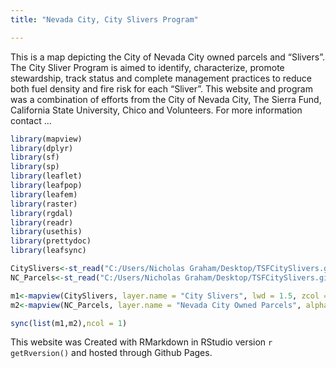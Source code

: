 ```yaml
---
title: "Nevada City, City Slivers Program"

---
```



This is a map depicting the City of Nevada City owned parcels and "Slivers". The City Sliver Program is aimed to identify, characterize, promote stewardship, track status and complete management practices to reduce both fuel density and fire risk for each "Sliver".
This website and program was a combination of efforts from the City of Nevada City, The Sierra Fund, California State University, Chico and Volunteers. For more information contact ...

```r
library(mapview)
library(dplyr)
library(sf)
library(sp)
library(leaflet)
library(leafpop)
library(leafem)
library(raster)
library(rgdal)
library(readr)
library(usethis)
library(prettydoc)
library(leafsync)

```

```r
CitySlivers<-st_read("C:/Users/Nicholas Graham/Desktop/TSFCitySlivers.github.io/Data/City_Sliver.shp")
NC_Parcels<-st_read("C:/Users/Nicholas Graham/Desktop/TSFCitySlivers.github.io/Data/NC_Parcels.shp")
```


```r

m1<-mapview(CitySlivers, layer.name = "City Slivers", lwd = 1.5, zcol = "TreatStat", label="Name")
m2<-mapview(NC_Parcels, layer.name = "Nevada City Owned Parcels", alpha = 1, col.regions="black", lwd = 1.5, alpha.regions = 0, label="APN") 

sync(list(m1,m2),ncol = 1)
```

This website was Created with RMarkdown in RStudio version `r getRversion()` and hosted through Github Pages.

